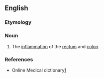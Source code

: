 ==English==

===Etymology===
{{prefix|en|procto|colitis}}

===Noun===
{{en-noun|-}}

# {{lb|en|pathology}} The [[inflammation]] of the [[rectum]] and [[colon]].

===References===
* Online Medical dictionary[http://cancerweb.ncl.ac.uk/cgi-bin/omd?proctocolitis]